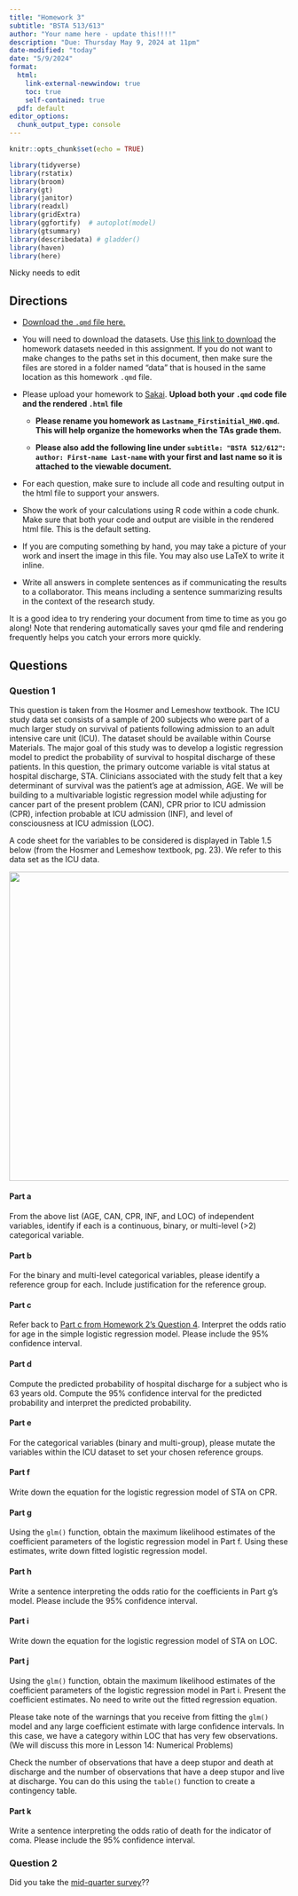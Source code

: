 ```yaml
---
title: "Homework 3"
subtitle: "BSTA 513/613"
author: "Your name here - update this!!!!"
description: "Due: Thursday May 9, 2024 at 11pm"
date-modified: "today"
date: "5/9/2024"
format: 
  html:
    link-external-newwindow: true
    toc: true
    self-contained: true
  pdf: default 
editor_options: 
  chunk_output_type: console
---
```


```r
knitr::opts_chunk$set(echo = TRUE)

library(tidyverse)
library(rstatix)
library(broom)
library(gt)
library(janitor)
library(readxl)
library(gridExtra)
library(ggfortify)  # autoplot(model)
library(gtsummary)
library(describedata) # gladder()
library(haven)
library(here)
```

::: callout-caution
Nicky needs to edit
:::

## Directions

-   [Download the `.qmd` file here.](https://github.com/nwakim/S2024_BSTA_513/blob/main/homework/HW3.qmd)

-   You will need to download the datasets. Use [this link to download](https://ohsuitg-my.sharepoint.com/:f:/r/personal/wakim_ohsu_edu/Documents/Teaching/Classes/S2024_BSTA_513_613/Student_files/Data/Homework?csf=1&web=1&e=QEsqb9) the homework datasets needed in this assignment. If you do not want to make changes to the paths set in this document, then make sure the files are stored in a folder named "data" that is housed in the same location as this homework `.qmd` file.

-   Please upload your homework to [Sakai](https://sakai.ohsu.edu/portal/site/BSTA-512-1-AB-W24/tool/961ec5ef-d7f9-4518-be16-25f7af3d6be4). **Upload both your `.qmd` code file and the rendered `.html` file**

    -   **Please rename you homework as `Lastname_Firstinitial_HW0.qmd`. This will help organize the homeworks when the TAs grade them.**

    -   **Please also add the following line under `subtitle: "BSTA 512/612"`: `author: First-name Last-name` with your first and last name so it is attached to the viewable document.**

-   For each question, make sure to include all code and resulting output in the html file to support your answers.

-   Show the work of your calculations using R code within a code chunk. Make sure that both your code and output are visible in the rendered html file. This is the default setting.

-   If you are computing something by hand, you may take a picture of your work and insert the image in this file. You may also use LaTeX to write it inline.

-   Write all answers in complete sentences as if communicating the results to a collaborator. This means including a sentence summarizing results in the context of the research study.

::: callout-tip
It is a good idea to try rendering your document from time to time as you go along! Note that rendering automatically saves your qmd file and rendering frequently helps you catch your errors more quickly.
:::

## Questions

### Question 1

This question is taken from the Hosmer and Lemeshow textbook. The ICU study data set consists of a sample of 200 subjects who were part of a much larger study on survival of patients following admission to an adult intensive care unit (ICU). The dataset should be available within Course Materials. The major goal of this study was to develop a logistic regression model to predict the probability of survival to hospital discharge of these patients. In this question, the primary outcome variable is vital status at hospital discharge, STA. Clinicians associated with the study felt that a key determinant of survival was the patient’s age at admission, AGE. We will be building to a multivariable logistic regression model while adjusting for cancer part of the present problem (CAN), CPR prior to ICU admission (CPR), infection probable at ICU admission (INF), and level of consciousness at ICU admission (LOC).

A code sheet for the variables to be considered is displayed in Table 1.5 below (from the Hosmer and Lemeshow textbook, pg. 23). We refer to this data set as the ICU data.

![](./images/ICU_codebook.png){width="557"}

#### Part a

From the above list (AGE, CAN, CPR, INF, and LOC) of independent variables, identify if each is a continuous, binary, or multi-level (\>2) categorical variable.

#### Part b

For the binary and multi-level categorical variables, please identify a reference group for each. Include justification for the reference group.


#### Part c

Refer back to [Part c from Homework 2's Question 4](https://nwakim.github.io/S2024_BSTA_513/homework/HW2.html#part-c-2). Interpret the odds ratio for age in the simple logistic regression model. Please include the 95% confidence interval.

#### Part d

Compute the predicted probability of hospital discharge for a subject who is 63 years old. Compute the 95% confidence interval for the predicted probability and interpret the predicted probability.

#### Part e

For the categorical variables (binary and multi-group), please mutate the variables within the ICU dataset to set your chosen reference groups.

#### Part f

Write down the equation for the logistic regression model of STA on CPR.

#### Part g

Using the `glm()` function, obtain the maximum likelihood estimates of the coefficient parameters of the logistic regression model in Part f. Using these estimates, write down fitted logistic regression model.

#### Part h

Write a sentence interpreting the odds ratio for the coefficients in Part g's model. Please include the 95% confidence interval.

#### Part i

Write down the equation for the logistic regression model of STA on LOC.

#### Part j

Using the `glm()` function, obtain the maximum likelihood estimates of the coefficient parameters of the logistic regression model in Part i. Present the coefficient estimates. No need to write out the fitted regression equation. 

Please take note of the warnings that you receive from fitting the `glm()` model and any large coefficient estimate with large confidence intervals. In this case, we have a category within LOC that has very few observations. (We will discuss this more in Lesson 14: Numerical Problems)

Check the number of observations that have a deep stupor and death at discharge and the number of observations that have a deep stupor and live at discharge. You can do this using the `table()` function to create a contingency table. 

#### Part k

Write a sentence interpreting the odds ratio of death for the indicator of coma. Please include the 95% confidence interval.

### Question 2

Did you take the [mid-quarter survey](https://forms.office.com/Pages/ResponsePage.aspx?id=V3lz4rj6fk2U9pvWr59xWFMopmPUjRtDiHLswhgacNhUOEZVVERIT1NaVVk3R0ZHRTFZQlIyOE1VVS4u)?? 
